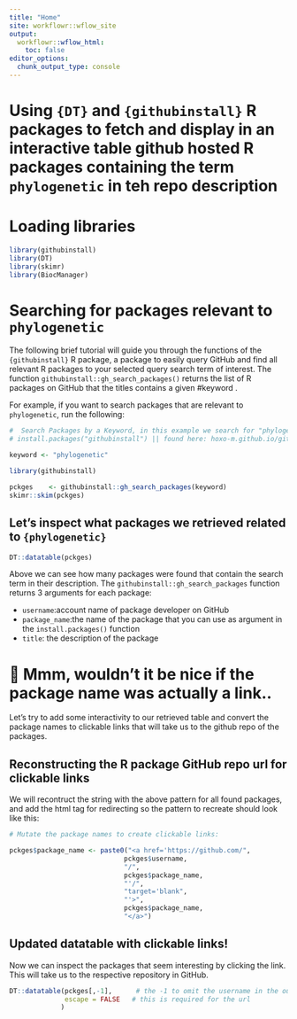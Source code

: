 ```yaml
---
title: "Home"
site: workflowr::wflow_site
output:
  workflowr::wflow_html:
    toc: false
editor_options:
  chunk_output_type: console
---
```


# Using `{DT}` and `{githubinstall}` R packages to fetch and display in an interactive table github hosted R packages containing the term `phylogenetic` in teh repo description

# Loading libraries 

```r
library(githubinstall)
library(DT)
library(skimr)
library(BiocManager)
```


# Searching for packages relevant to `phylogenetic`

The following brief tutorial will guide you through the functions of the `{githubinstall}` R package, a package to easily query GitHub and find all relevant R packages to your selected query search term of interest. The function `githubinstall::gh_search_packages()` returns the list of R packages on GitHub that the titles contains a given #keyword .


For example, if you want to search packages that are relevant to `phylogenetic`, run the following:


```r
#  Search Packages by a Keyword, in this example we search for "phylogenetic" 
# install.packages("githubinstall") || found here: hoxo-m.github.io/githubinstall/

keyword <- "phylogenetic"

library(githubinstall)

pckges    <- githubinstall::gh_search_packages(keyword)
skimr::skim(pckges)
```

## Let's inspect what packages we retrieved related to `{phylogenetic}`

```r
DT::datatable(pckges)
```

Above we can see how many packages were found that contain the search term in their description. The `githubinstall::gh_search_packages` function returns 3 arguments for each package:

- `username`:account name of package developer on GitHub
- `package_name`:the name of the package that you can use as argument in the `install.packages()` function
- `title`: the description of the package

# 🤔 Mmm, wouldn't it be nice if the package name was actually a <clickable> link..

Let's try to add some interactivity to our retrieved table and convert the package names to clickable links that will take us to the github repo of the packages.

## Reconstructing the R package GitHub repo url for clickable links 

We will recontruct the string with the above pattern for all found packages, and add the html tag for redirecting so the pattern to recreate should look like this:

```r
# Mutate the package names to create clickable links:

pckges$package_name <- paste0("<a href='https://github.com/",
                             pckges$username, 
                             "/",
                             pckges$package_name, 
                             "'/",
                             "target='blank",
                             "'>",
                             pckges$package_name, 
                             "</a>")
```

## Updated datatable with clickable links!

Now we can inspect the packages that seem interesting by clicking the link. This will take us to the respective repository in GitHub.


```r
DT::datatable(pckges[,-1],      # the -1 to omit the username in the output table
              escape = FALSE   # this is required for the url
             )
```

